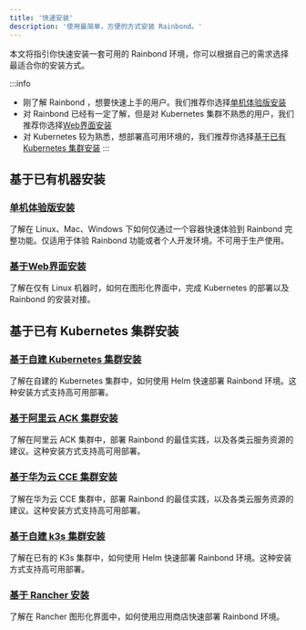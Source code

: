 ```yaml
---
title: '快速安装'
description: '使用最简单，方便的方式安装 Rainbond。'
---
```



本文将指引你快速安装一套可用的 Rainbond 环境，你可以根据自己的需求选择最适合你的安装方式。

:::info
- 刚了解 Rainbond ，想要快速上手的用户。我们推荐你选择[单机体验版安装](/docs/installation/install-with-dind)
- 对 Rainbond 已经有一定了解，但是对 Kubernetes 集群不熟悉的用户，我们推荐你选择[Web界面安装](/docs/installation/install-with-ui/host-install-with-ui)
- 对 Kubernetes 较为熟悉，想部署高可用环境的，我们推荐你选择[基于已有 Kubernetes 集群安装](/docs/quick-start/quick-install#基于已有-kubernetes-集群安装)
:::

## 基于已有机器安装

### [单机体验版安装](/docs/installation/install-with-dind)

了解在 Linux、Mac、Windows 下如何仅通过一个容器快速体验到 Rainbond 完整功能。仅适用于体验 Rainbond 功能或者个人开发环境。不可用于生产使用。

### [基于Web界面安装](/docs/installation/install-with-ui/host-install-with-ui)

了解在仅有 Linux 机器时，如何在图形化界面中，完成 Kubernetes 的部署以及 Rainbond 的安装对接。

## 基于已有 Kubernetes 集群安装

### [基于自建 Kubernetes 集群安装](/docs/installation/install-with-helm/k8s-install-with-helm/)

了解在自建的 Kubernetes 集群中，如何使用 Helm 快速部署 Rainbond 环境。这种安装方式支持高可用部署。

### [基于阿里云 ACK 集群安装](/docs/installation/install-with-helm/ack-install-with-helm/)

了解在阿里云 ACK 集群中，部署 Rainbond 的最佳实践，以及各类云服务资源的建议。这种安装方式支持高可用部署。

### [基于华为云 CCE 集群安装](/docs/installation/install-with-helm/cce-install-with-helm/)

了解在华为云 CCE 集群中，部署 Rainbond 的最佳实践，以及各类云服务资源的建议。这种安装方式支持高可用部署。

### [基于自建 k3s 集群安装](/docs/installation/install-with-helm/k3s-install-with-helm/)

了解在已有的 K3s 集群中，如何使用 Helm 快速部署 Rainbond 环境。这种安装方式支持高可用部署。

### [基于 Rancher 安装](/docs/installation/install-with-helm/install-from-rancher/)

了解在 Rancher 图形化界面中，如何使用应用商店快速部署 Rainbond 环境。
